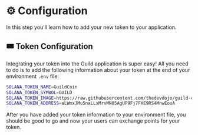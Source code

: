# ⚙️ Configuration

In this step you'll learn how to add your new token to your application.

## 🎟 Token Configuration

Integrating your token into the Guild application is super easy! All you need to do is to add the following information about your token at the end of your environment `.env` file:

```bash
SOLANA_TOKEN_NAME=GuildCoin
SOLANA_TOKEN_SYMBOL=GUILD
SOLANA_TOKEN_IMAGE=https://raw.githubusercontent.com/thedevdojo/guild-coin/main/logo.png
SOLANA_TOKEN_ADDRESS=aLWmxJMu5naLLxMrvMN85AgUF9Fj7FXE9RS4MnwEouA
```

After you have added your token information to your environment file, you should be good to go and now your users can exchange points for your token.